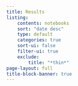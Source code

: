 ```yaml
---
title: Results
listing: 
    contents: notebooks 
    sort: "date desc" 
    type: default 
    categories: true 
    sort-ui: false 
    filter-ui: true 
    exclude:
        title: "*thin*"
page-layout: full
title-block-banner: true
---
```


